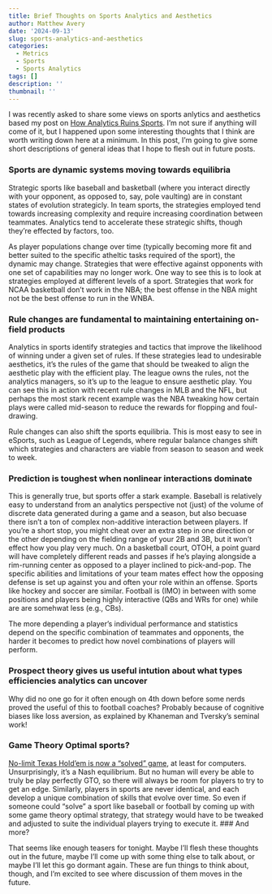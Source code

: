 ```yaml
---
title: Brief Thoughts on Sports Analytics and Aesthetics
author: Matthew Avery
date: '2024-09-13'
slug: sports-analytics-and-aesthetics
categories:
  - Metrics
  - Sports
  - Sports Analytics
tags: []
description: ''
thumbnail: ''
---
```


I was recently asked to share some views on sports anlytics and aesthetics based my post on <a href = "https://casual-inference.com/post/how-analytics-ruins-sports/">How Analytics Ruins Sports</a>. I'm not sure if anything will come of it, but I happened upon some interesting thoughts that I think are worth writing down here at a minimum. In this post, I'm going to give some short descriptions of general ideas that I hope to flesh out in future posts. 

### Sports are dynamic systems moving towards equilibria

Strategic sports like baseball and basketball (where you interact directly with your opponent, as opposed to, say, pole vaulting) are in constant states of evolution strategicly. In team sports, the strategies employed tend towards increasing complexity and require increasing coordination between teammates. Analytics tend to accelerate these strategic shifts, though they're effected by factors, too. 

As player populations change over time (typically becoming more fit and better suited to the specific atheltic tasks required of the sport), the dynamic may change. Strategies that were effective against opponents with one set of capabilities may no longer work.  One way to see this is to look at strategies employed at different levels of a sport. Strategies that work for NCAA basketball don't work in the NBA; the best offense in the NBA might not be the best offense to run in the WNBA. 

### Rule changes are fundamental to maintaining entertaining on-field products

Analytics in sports identify strategies and tactics that improve the likelihood of winning under a given set of rules. If these strategies lead to undesirable aesthetics, it’s the rules of the game that should be tweaked to align the aesthetic play with the efficient play. The league owns the rules, not the analytics managers, so it’s up to the league to ensure aesthetic play. You can see this in action with recent rule changes in MLB and the NFL, but perhaps the most stark recent example was the NBA tweaking how certain plays were called mid-season to reduce the rewards for flopping and foul-drawing.

Rule changes can also shift the sports equilibria. This is most easy to see in eSports, such as League of Legends, where regular balance changes shift which strategies and characters are viable from season to season and week to week. 

### Prediction is toughest when nonlinear interactions dominate

This is generally true, but sports offer a stark example. Baseball is relatively easy to understand from an analytics perspective not (just) of the volume of discrete data generated during a game and a season, but also becuase there isn't a ton of complex non-additive interaction between players. If you're a short stop, you might cheat over an extra step in one direction or the other depending on the fielding range of your 2B and 3B, but it won't effect how you play very much.  On a basketball court, OTOH, a point guard will have completely different reads and passes if he's playing alongside a rim-running center as opposed to a player inclined to pick-and-pop. The specific abilities and limitations of your team mates effect how the opposing defense is set up against you and often your role within an offense. Sports like hockey and soccer are similar. Football is (IMO) in between with some positions and players being highly interactive (QBs and WRs for one) while are are somehwat less (e.g., CBs).

The more depending a player's individual performance and statistics depend on the specific combination of teammates and opponents, the harder it becomes to predict how novel combinations of players will perform.

### Prospect theory gives us useful intution about what types efficiencies analytics can uncover

Why did no one go for it often enough on 4th down before some nerds proved the useful of this to football coaches? Probably because of cognitive biases like loss aversion, as explained by Khaneman and Tversky's seminal work!

### Game Theory Optimal sports?

<a href="https://www.vox.com/culture/359966/poker-world-series-wsop-gto-solver">No-limit Texas Hold'em is now a "solved" game</a>, at least for computers. Unsurprisingly, it's a Nash equilibrium.  But no human will every be able to truly be play perfectly GTO, so there will always be room for players to try to get an edge. Similarly, players in sports are never identical, and each develop a unique combination of skills that evolve over time. So even if someone could "solve" a sport like baseball or football by coming up with some game theory optimal strategy, that strategy would have to be tweaked and adjusted to suite the individual players trying to execute it. 
### And more?

That seems like enough teasers for tonight. Maybe I'll flesh these thoughts out in the future, maybe I'll come up with some thing else to talk about, or maybe I'll let this go dormant again. These are fun things to think about, though, and I'm excited to see where discussion of them moves in the future. 